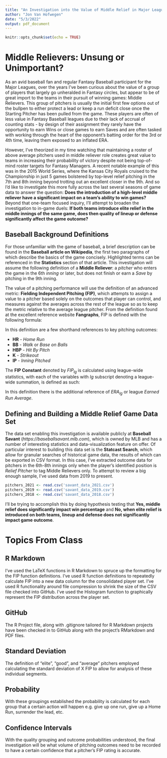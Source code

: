 ```yaml
---
title: "An Investigation into the Value of Middle Relief in Major League Baseball"
author: "Jon Van Hofwegen"
date: "5/3/2022"
output: pdf_document
---
```


```r
knitr::opts_chunk$set(echo = TRUE)
```

# Middle Relievers: Unsung or Unimportant?

As an avid baseball fan and regular Fantasy Baseball participant for the Major Leagues, over the years I've been curious about the value of a group of players that largely go unheralded in Fantasy circles, but appear to be of great import to the teams in their pursuit of winning games: Middle Relievers.  This group of pitchers is usually the initial first few options out of the bullpen to either protect a lead or keep a run deficit close once the Starting Pitcher has been pulled from the game.  These players are often of less value in Fantasy Baseball leagues due to their lack of accrual of counting stats - by design of their assignment they rarely have the opportunity to earn Wins or close games to earn Saves and are often tasked with working through the heart of the opponent's batting order for the 3rd or 4th time, leaving them exposed to an inflated ERA.

However, I've theorized in my time watching that maintaining a roster of above average pitchers used in middle reliever role creates great value to teams in increasing their probability of victory despite not being top-of-mind roster targets for Fantasy Managers.  A recent notable example of this was in the 2015 World Series, where the Kansas City Royals cruised to the Championship in just 5 games bolstered by top-level relief pitching in the 7th and 8th inning beyond trotting out an excellent closer in the 9th.  And so I'd like to investigate this more fully across the last several seasons of game data to answer the question: **Does the introduction of a high-level middle reliever have a significant impact on a team's ability to win games?** Beyond that one-team focused inquiry, I'll attempt to broaden the investigation to in-game duels: **If both teams introduce elite relief in the middle innings of the same game, does then quality of lineup or defense significantly affect the game outcome?**

## Baseball Background Definitions

For those unfamiliar with the game of baseball, a brief description can be found in the **Baseball article on Wikipedia**, the first two paragraphs of which describe the basics of the game concisely. Highlighted terms can be referenced in the **Statistics** section of that article.  This investigation will assume the following definition of a **Middle Reliever**: a _pitcher_ who enters the game in the 6th _inning_ or later, but does not finish or earn a _Save_ by pitching in the 9th inning.  

The value of a pitching performance will use the definition of an advanced metric: **Fielding Independent Pitching (FIP)**, which attempts to assign a value to a pitcher based solely on the outcomes that player can control, and measures against the averages across the rest of the league so as to keep the metric relative to the average league pitcher.  From the definition found at the excellent reference website **Fangraphs**, FIP is defined with the following formula: 

\begin{center} $FIP = \frac{(((13*HR)+(3*(BB+HBP))-(2*K)))}{IP} + FIP_{lg}$ \end{center}

In this definition are a few shorthand references to key pitching outcomes:

- **HR** - _Home Run_
- **BB** - _Walk_ or _Base on Balls_
- **HBP** - _Hit By Pitch_
- **K** - _Strikeout_
- **IP** - _Inning Pitched_

The **FIP Constant** denoted by $FIP_{lg}$ is calculated using league-wide statistics, with each of the variables with _lg_ subscript denoting a league-wide summation, is defined as such:

\begin{center} $FIP_{lg} = ERA_{lg} + \frac{(((13*HR_{lg})+(3*(BB_{lg}+HBP_{lg}))-(2*K_{lg})))}{IP_{lg}}$
\end{center}

In this definition there is the additional reference of $ERA_{lg}$ or league _Earned Run Average_.

## Defining and Building a Middle Relief Game Data Set

The data set enabling this investigation is available publicly  at **Baseball Savant** (*https://baseballsavant.mlb.com*), which is owned by MLB and has a number of interesting statistics and data-visualization feature on offer.  Of particular interest to building this data set is the **Statcast Search**, which allow for granular searches of historical game data, the results of which can be exported in CSV format.  In this case, I've extracted outcome data for pitchers in the 6th-8th innings only when the player's identified position is _Relief Pitcher_ to tag Middle Relievers only.  To attempt to review a big enough sample, I've used data from 2019 to present.

```r
pitchers_2021 <- read.csv('savant_data_2021.csv')
pitchers_2019 <- read.csv('savant_data_2019.csv')
pitchers_2018 <- read.csv('savant_data_2018.csv')
```

I'll be trying to accomplish this by doing hypothesis testing that **Yes, middle relief does significantly impact win percentage** and **No, when elite relief is introduced on both teams, lineup and defense does not significantly impact game outcome**.

# Topics From Class

## R Markdown

I've used the LaTeX functions in R Markdown to spruce up the formatting for the FIP function definitions.  I've used R function definitions to repeatedly calculate FIP into a new data column for the consolidated player set.  I've used R functionality around file compression to shrink the size of the CSV file checked into GitHub. I've used the Histogram function to graphically represent the FIP distribution across the player set.

## GitHub

The R Project file, along with .gitignore tailored for R Markdown projects have been checked in to GitHub along with the project's RMarkdown and PDF files.

## Standard Deviation

The definition of "elite", "good", and "average" pitchers employed calculating the standard deviation of X FIP to allow for analysis of these individual segments.

## Probability

With these groupings established the probability is calculated for each group that a certain action will happen e.g. give up one run, give up a Home Run, surrender the lead, etc.

## Confidence Intervals

With the quality grouping and outcome probabilities understood, the final investigation will be what volume of pitching outcomes need to be recorded to have a certain confidence that a pitcher's FIP rating is accurate.

